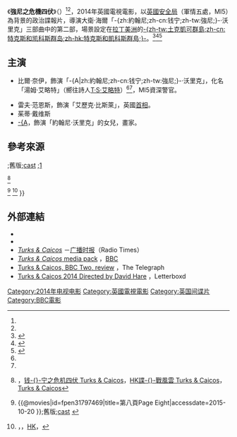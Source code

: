 {{NoteTA
|G1=地名
|G2=Unit
|G3=Movie
|1=zh-tw:強尼之危機四伏;zh-cn:钱宁之危机四伏;zh-hk:諜戰風雲;
|2=zh-tw:大衛·海爾;zh-cn:戴维·海尔;
}}
{{Infobox television
| show_name            =  強尼之危機四伏<br/>（{{lang|en|Turks & Caicos}}）
| image                = <!--Turks & Caicos Title Card.png-->
| image_size           = 
| image_alt            = 
| caption              = <!--Title card-->
| genre                = [[政治|政治]][[驚悚|驚悚]]、[[動作片|動作片]]
| creator              = 
| based_on             = 
| writer               = -{zh-tw:大衛·海爾;zh-cn:戴维·海尔;}-
| screenplay           = 
| story                = 
| director             = {{tsl|en|David Hare (playwright)|大衛·海爾 (編劇)|-{zh-tw:大衛·海爾;zh-cn:戴维·海尔;}-}}
| starring             = {{Plainlist |
*[[比·乃爾|-{A]]
*[[雷夫·范恩斯|-{A]]
*[[茱蒂·戴维斯|茱蒂·戴维斯]]
* [[海伦娜·博纳姆·卡特|-{A]]
* [[鲁珀特·格雷夫斯|鲁珀特·格雷夫斯]]
* [[艾文·布莱纳|艾文·布莱纳]]
* [[James_McArdle|James McArdle]]
* [[薇诺娜·瑞德|-{A]]
* [[克里斯托弗·沃肯|-{A]]
* {{tsl|en|Dylan Baker|狄倫貝克}}
* [[Meredith_Eaton|Meredith Eaton]]
* [[Zach_Grenier|Zach Grenier]]
*Julie Hewlett
* [[James_Naughton|James Naughton]]
* [[Malik_Yoba|Malik Yoba]]
}}<ref name="atmovies-ften72904608"/>
| narrated             = 
| theme_music_composer = {{tsl|en|Paul Englishby}}
| country              = [[英國|英國]]
| language             = [[英語|英語]]
| num_episodes         = 
| producer             = Celia Duval
| editor               = 
| cinematography       = 
| runtime              = 95分鐘<ref name="atmovies-ften72904608"/>
| company              = [[嘉年华电影公司|嘉年华电影公司]]<br />[[盛日影业|盛日影业]]<br />Beaglepug<br />Masterpiece
| distributor          = 
| budget               = 
| network              = [[英國廣播公司第二台|BBC Two]] & [[英國廣播公司高清台|BBC HD]]
| first_aired          = {{Film date|TV=y|2014|3|20|df=yes|英國}}
| last_aired           = 
| preceded_by          = ''[[第八頁|第八頁]]''<ref name="atmovies-fpen31797469"/><ref name="cinemaxasia-page-eight-1010996"/>
| followed_by          = ''[[永不屈服_(電視電影)|-{zh-tw:永不屈服;zh-cn:永不屈服;zh-hk:諜戰風雲續集;}-]]''
| website              = 
}}{{各地中文名
|cn= 钱宁之危机四伏<ref name="cinemaxasia-turks-caicos-1017013"/>、老木逢春<ref>{{douban|24879206}}</ref>
|hk= 諜戰風雲<ref name="cinemaxasia-turks-caicos-1017013"/>
|tw= 強尼之危機四伏<ref name="cinemaxasia-turks-caicos-1017013"/><ref name="atmovies-ften72904608"/>
}}
《'''強尼之危機四伏'''》（{{lang-en|Turks & Caicos}}）<ref name="cinemaxasia-turks-caicos-1017013"/><ref name="atmovies-ften72904608"/>，2014年英國電視電影，以[[英國安全局|英國安全局]]（軍情五處，MI5）為背景的政治諜報片，導演大衛·海爾「-{zh:約翰尼;zh-cn:钱宁;zh-tw:強尼;}-·沃里克」三部曲中的第二部，場景設定在[[拉丁美洲|拉丁美洲]]的[[特克斯和凯科斯群岛|-{zh-tw:土克凱可群島;zh-cn:特克斯和凯科斯群岛;zh-hk:特克斯和凱科斯群島;}-]]。<ref>{{cite news | url=http://www.radiotimes.com/news/2014-02-11/bill-nighy-my-man-crush-on-christopher-walken | title=Bill Nighy: my man crush on Christopher Walken | work=Radio Times | date=11 February 2014 | accessdate=16 February 2014 | author=Dowell, Ben | language=en | archive-date=2015-10-22 | archive-url=https://web.archive.org/web/20151022222332/http://www.radiotimes.com/news/2014-02-11/bill-nighy-my-man-crush-on-christopher-walken | dead-url=no }}</ref><ref>{{cite news | url=http://www.digitalspy.co.uk/tv/news/a478584/bill-nighy-christopher-walken-for-bbc-twos-page-eight-sequels.html | title=Bill Nighy, Christopher Walken for BBC Two's ''Page Eight'' sequels | work=Digital Spy | date=3 May 2013 | accessdate=16 February 2014 | author=Jeffery, Morgan | language=en | archive-date=2015-09-24 | archive-url=https://web.archive.org/web/20150924222201/http://www.digitalspy.co.uk/tv/news/a478584/bill-nighy-christopher-walken-for-bbc-twos-page-eight-sequels.html | dead-url=no }}</ref><ref>{{cite news | url=http://www.independent.co.uk/arts-entertainment/films/news/david-hare-attacks-excessive-body-count-in-movies-and-tv-drama-9122113.html | title=David Hare attacks excessive 'body count' in movies and TV drama | work=The Independent | date=11 February 2014 | accessdate=16 February 2014 | author=Sherwin, Adam | language=en | archive-date=2015-09-24 | archive-url=https://web.archive.org/web/20150924162001/http://www.independent.co.uk/arts-entertainment/films/news/david-hare-attacks-excessive-body-count-in-movies-and-tv-drama-9122113.html | dead-url=no }}</ref>

==主演==
*比爾·奈伊，飾演「-{A|zh:約翰尼;zh-cn:钱宁;zh-tw:強尼;}-·沃里克」，化名「湯姆·艾略特」（嚮往詩人[[T·S·艾略特|T·S·艾略特]]）<ref name="cinemaxasia-turks-caicos-1017013"/><ref name="atmovies-ften72904608"/>，MI5資深警官。

*雷夫·范恩斯，飾演「艾歷克·比斯萊」，英國[[首相|首相]]。
*茱蒂·戴维斯
*[[菲丽希缇·琼斯|-{A]]，飾演「約翰尼·沃里克」的女兒，畫家。

== 參考來源 ==
{{Reflist|30em|refs=
<ref name="atmovies-ften72904608">{{@movies|id=ften72904608|title=強尼之危機四伏 Turks & Caicos|accessdate=2015-10-20 }};舊版{{cite web |url=http://app.atmovies.com.tw/movie/movie.cfm?action=filmdata&film_id=ften72904608 |title=強尼之危機四伏 Turks & Caicos |accessdate=2015-10-20 |archiveurl=http://archive.is/webcache.googleusercontent.com/search?q=cache:k13hG2lhzRwJ:app.atmovies.com.tw/movie/ften72904608/+&cd=2&hl=zh-TW&ct=clnk&gl=tw |archivedate=2015-10-19 }};[http://app.atmovies.com.tw/movie/movie.cfm?action=cast&film_id=ften72904608 cast] {{webarchive|url=https://archive.is/20151021033705/http://app.atmovies.com.tw/movie/movie.cfm?action=cast&film_id=ften72904608 |date=2015-10-21 }};[https://archive.is/20151019125437/http://app.atmovies.com.tw/movie/ften72904608/]</ref>

<ref name="cinemaxasia-turks-caicos-1017013">{{cite web|url= http://cinemaxasia.com/Cinemax/zh-tw/shows/turks-caicos-1017013/ | title= 強-{}-尼之危機四伏 Turks & Caicos|accessdate=2015-10-20 | publisher= [[HBO_Asia|HBO Asia]]|language=zh}}，[http://cinemaxasia.com/Cinemax/zh-cn/shows/turks-caicos-1017013/ 钱-{}-宁之危机四伏 Turks & Caicos{{zh-cn}}]，[http://cinemaxasia.com/Cinemax/zh-hk/shows/turks-caicos-1017013/ HK{{zh-hk}}諜-{}-戰風雲 Turks & Caicos]，[http://cinemaxasia.com/Cinemax/en-vi/shows/turks-caicos-1017013/ {{en}}Turks & Caicos]</ref>

<ref name="atmovies-fpen31797469">{{@movies|id=fpen31797469|title=第八頁Page Eight|accessdate=2015-10-20 }};舊版{{cite web |url=http://app.atmovies.com.tw/movie/movie.cfm?action=filmdata&film_id=fpen31797469 |title=第八頁Page Eight |accessdate=2015-10-20 |archiveurl=http://archive.is/webcache.googleusercontent.com/search?q=cache:fs6jqPVlFAAJ:app.atmovies.com.tw/movie/movie.cfm%3Faction%3Dfilmdata%26film_id%3Dfpen31797469+&cd=3&hl=zh-TW&ct=clnk&gl=tw |archivedate=2015-10-17 }};[http://app.atmovies.com.tw/movie/movie.cfm?action=cast&film_id=fpen31797469 cast] {{webarchive|url=https://web.archive.org/web/20160306204954/http://app.atmovies.com.tw/movie/movie.cfm?action=cast&film_id=fpen31797469 |date=2016-03-06 }}</ref>
<ref name="cinemaxasia-page-eight-1010996">{{cite web|url= http://cinemaxasia.com/Cinemax/zh-tw/shows/page-eight-1010996/ | title= 第八頁Page Eight|accessdate=2015-10-20 | publisher= [[HBO_Asia|HBO Asia]]|language=zh}}，[http://cinemaxasia.com/Cinemax/zh-cn/shows/page-eight-1010996/ {{zh-cn}}]，[http://cinemaxasia.com/Cinemax/zh-hk/shows/page-eight-1010996/ HK{{zh-hk}}]，[http://cinemaxasia.com/Cinemax/en-vi/shows/page-eight-1010996/ {{en}}]</ref>
}}

== 外部連結 ==
* {{BBC programme|b03yrjvc|Turks & Caicos}}
* {{IMDb title|2904608}}
* [http://www.radiotimes.com/episode/ctp6tc/the-worricker-trilogy--series-1---2-turks--caicos ''Turks & Caicos''] {{Wayback|url=http://www.radiotimes.com/episode/ctp6tc/the-worricker-trilogy--series-1---2-turks--caicos |date=20151007053915 }}－[[广播时报|广播时报]]（Radio Times）{{en}}
* [http://downloads.bbc.co.uk/mediacentre/Worricker-media-pack.pdf ''Turks & Caicos'' media pack] {{Wayback|url=http://downloads.bbc.co.uk/mediacentre/Worricker-media-pack.pdf |date=20150616131935 }}，[[BBC|BBC]]{{en}}
* [http://www.telegraph.co.uk/culture/tvandradio/tv-and-radio-reviews/10712718/Turks-and-Caicos-BBC-Two-review.html Turks & Caicos, BBC Two, review] {{Wayback|url=http://www.telegraph.co.uk/culture/tvandradio/tv-and-radio-reviews/10712718/Turks-and-Caicos-BBC-Two-review.html |date=20150315231427 }}，The Telegraph {{en}}
* [http://letterboxd.com/film/turks-caicos/ Turks & Caicos 2014 Directed by David Hare] {{Wayback|url=http://letterboxd.com/film/turks-caicos/ |date=20150716102516 }}，Letterboxd {{en}}

{{DEFAULTSORT:Turks and Caicos (film)}}
[[Category:2014年电视电影|Category:2014年电视电影]]
[[Category:英國電視電影|Category:英國電視電影]]
[[Category:英国间谍片|Category:英国间谍片]]
[[Category:BBC電影|Category:BBC電影]]
